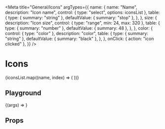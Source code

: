 
<Meta
    title="General/Icons"
    argTypes={{
        name: {
            name: "Name",
            description: "Icon name",
            control: { type: "select", options: iconsList },
            table: {
                type: { summary: "string" },
                defaultValue: { summary: "stop" },
            },
        },
        size: {
            description: "Icon size",
            control: { type: "range", min: 24, max: 320 },
            table: {
                type: { summary: "number" },
                defaultValue: { summary: 48 },
            },
        },
        color: {
            control: { type: "color" },
            description: "color",
            table: {
                type: { summary: "string" },
                defaultValue: { summary: "black" },
            },
        },
        onClick: { action: "icon clicked" },
    }}
/>

# Icons

<IconGallery>
    {iconsList.map((name, index) => (
        <IconItem key={name} name={name}>
            <Icon name={name} size={36} />
        </IconItem>
    ))}
</IconGallery>

## Playground

<Preview>
    <Story
        name="Playground"
        args={{
            name: "stop",
            size: 48,
            color: "black",
        }}
    >
        {(args) => <Icon {...args} styleOverride={{ color: args.color }} />}
    </Story>
</Preview>

<ArgsTable story="Playground" />

## Props

<ArgsTable of={Icon} />
